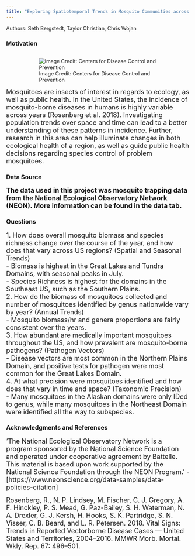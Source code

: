 ```yaml
---
title: "Exploring Spatiotemporal Trends in Mosquito Communities across the United States"
---
```


Authors: Seth Bergstedt, Taylor Christian, Chris Wojan 

<h3>Motivation</h3>


<div style= "float : right; position : relative; padding-left: 50px">
![Image Credit: Centers for Disease Control and Prevention](pics/Aedes-aegypti-adult-small.jpg)
</div>

<font size = "4"> 
Mosquitoes are insects of interest in regards to ecology, as well as public health. In the United States, the incidence of mosquito-borne diseases in humans is highly variable across years (Rosenberg et al. 2018). Investigating population trends over space and time can lead to a better understanding of these patterns in incidence. Further, research in this area can help illuminate changes in both ecological health of a region, as well as guide public health decisions regarding species control of problem mosquitoes. 
</font>  

<h3>Data Source

<font size = "4">
The data used in this project was mosquito trapping data from the National Ecological Observatory Network (NEON). More information can be found in the data tab.
</font>
  
<h3>Questions</h3>

<font size = "4">
1. How does overall mosquito biomass and species richness change over the course of the year, and how does that vary across US regions? (Spatial and Seasonal Trends)  
- Biomass is highest in the Great Lakes and Tundra Domains, with seasonal peaks in July.  
- Species Richness is highest for the domains in the Southeast US, such as the Southern Plains.  
2. How do the biomass of mosquitoes collected and number of mosquitoes identified by genus nationwide vary by year? (Annual Trends)  
- Mosquito biomass/hr and genera proportions are fairly consistent over the years.  
3. How abundant are medically important mosquitoes throughout the US, and how prevalent are mosquito-borne pathogens? (Pathogen Vectors)  
- Disease vectors are most common in the Northern Plains Domain, and positive tests for pathogen were most common for the Great Lakes Domain.  
4. At what precision were mosquitoes identified and how does that vary in time and space? (Taxonomic Precision)  
- Many mosquitoes in the Alaskan domains were only IDed to genus, while many mosquitoes in the Northeast Domain were identified all the way to subspecies.  
</font>

<h3>Acknowledgments and References</h3>

<font size = "4">
'The National Ecological Observatory Network is a program sponsored by the National Science Foundation and operated under cooperative agreement by Battelle. This material is based upon work supported by the National Science Foundation through the NEON Program.' - [https://www.neonscience.org/data-samples/data-policies-citation]    

Rosenberg, R., N. P. Lindsey, M. Fischer, C. J. Gregory, A. F. Hinckley, P. S. Mead, G. Paz-Bailey, S. H. Waterman, N. A. Drexler, G. J. Kersh, H. Hooks, S. K. Partridge, S. N. Visser, C. B. Beard, and L. R. Petersen. 2018. Vital Signs: Trends in Reported Vectorborne Disease Cases — United States and Territories, 2004–2016. MMWR Morb. Mortal. Wkly. Rep. 67: 496–501.
</font>



